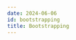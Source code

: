```yaml
---
date: 2024-06-06
id: bootstrapping
title: Bootstrapping
---
```


<DocCardContainer>

<DocCard
    title="📄️ Creating Pub/Sub Topic"
    description="Overview"
    href="/docs/gcp-monitoring/bootstrapping/pubsub-topic-creation/"
/>

<DocCard
    title="📄️ Log Router Setup"
    description="Overview"
    href="/docs/gcp-monitoring/bootstrapping/log-router-setup"
/>

<DocCard
    title="📄️ Creating Compute Engine"
    description="This guide provides a detailed walkthrough on how to set up Compute Engine instance."
    href="/docs/gcp-monitoring/bootstrapping/gce-creation/"
/>

</DocCardContainer>
